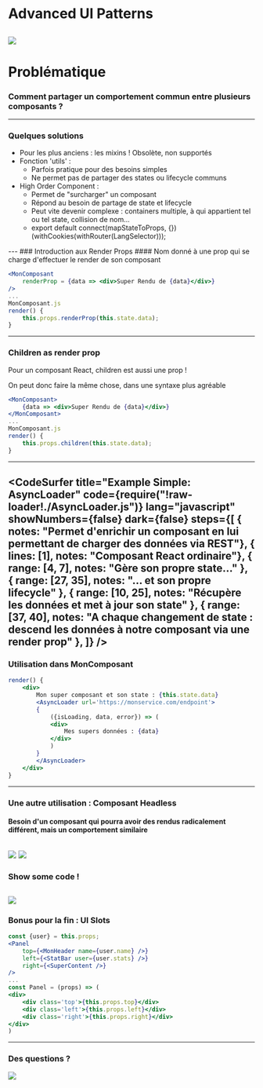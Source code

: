 

# Advanced UI Patterns
![](front-end.jpeg)
---
# Problématique
### Comment partager un comportement commun entre plusieurs composants ?
---
### Quelques solutions
<ul>
  <Appear>
    <li>Pour les plus anciens : les mixins ! Obsolète, non supportés</li>
    <li>Fonction 'utils' :
        <ul>
            <li>Parfois pratique pour des besoins simples</li>
            <li>Ne permet pas de partager des states ou lifecycle communs</li>
        </ul>
    </li>
    <li>High Order Component :
        <ul>
            <li>Permet de "surcharger" un composant</li>
            <li>Répond au besoin de partage de state et lifecycle</li>
            <li>Peut vite devenir complexe : containers multiple, à qui appartient tel ou tel state, collision de nom...</li>
            <li>export default connect(mapStateToProps, {})(withCookies(withRouter(LangSelector)));</li>
        </ul>
    </li>
  </Appear>
</ul>
---
### Introduction aux Render Props
#### Nom donné à une prop qui se charge d'effectuer le render de son composant

```jsx
<MonComposant
    renderProp = {data => <div>Super Rendu de {data}</div>}
/>
...
MonComposant.js
render() {
    this.props.renderProp(this.state.data);
}
```
---
### Children as render prop
Pour un composant React, children est aussi une prop !

On peut donc faire la même chose, dans une syntaxe plus agréable

```jsx
<MonComposant>
    {data => <div>Super Rendu de {data}</div>}
</MonComposant>
...
MonComposant.js
render() {
    this.props.children(this.state.data);
}
```
---

<CodeSurfer
  title="Example Simple: AsyncLoader"
  code={require("!raw-loader!./AsyncLoader.js")}
  lang="javascript"
  showNumbers={false}
  dark={false}
  steps={[
    { notes: "Permet d'enrichir un composant en lui permettant de charger des données via REST"},
    { lines: [1], notes: "Composant React ordinaire"},
    { range: [4, 7], notes: "Gère son propre state..." },
    { range: [27, 35], notes: "... et son propre lifecycle" },
    { range: [10, 25], notes: "Récupère les données et met à jour son state" },
    { range: [37, 40], notes: "A chaque changement de state : descend les données à notre composant via une render prop" },
  ]}
/>
---
### Utilisation dans MonComposant
```jsx
render() {
    <div>
        Mon super composant et son state : {this.state.data}
        <AsyncLoader url='https://monservice.com/endpoint'>
        {
            ({isLoading, data, error}) => (
            <div>
                Mes supers données : {data}
            </div>
            )
        }
        </AsyncLoader>
    </div>
}
```
---
### Une autre utilisation : Composant Headless
#### Besoin d'un composant qui pourra avoir des rendus radicalement différent, mais un comportement similaire

![](mileage1.png)
![](mileage2.png)
---
### Show some code !
![](coding.jpg)
---
### Bonus pour la fin : UI Slots
```jsx
const {user} = this.props;
<Panel
    top={<MonHeader name={user.name} />}
    left={<StatBar user={user.stats} />}
    right={<SuperContent />}
/>
...
const Panel = (props) => (
<div>
    <div class='top'>{this.props.top}</div>
    <div class='left'>{this.props.left}</div>
    <div class='right'>{this.props.right}</div>
</div>
)
```
---
### Des questions ?
![](wtf.jpeg)
